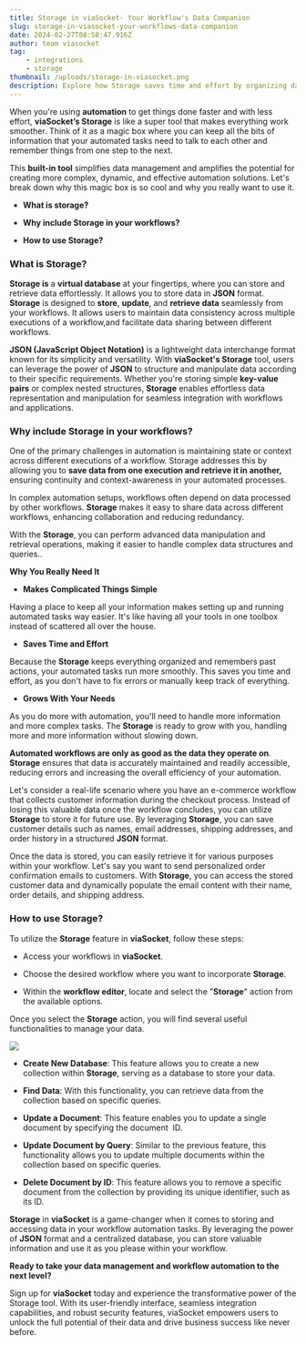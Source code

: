 ```yaml
---
title: Storage in viaSocket- Your Workflow's Data Companion
slug: storage-in-viasocket-your-workflows-data-companion
date: 2024-02-27T08:58:47.916Z
author: team viasocket
tag:
    - integrations
    - storage
thumbnail: /uploads/storage-in-viasocket.png
description: Explore how Storage saves time and effort by organizing data and ensuring smooth execution of automated tasks. With viaSocket's intuitive interface and robust functionality, leveraging JSON format and centralized data storage has never been easier.
---
```


When you're using **automation** to get things done faster and with less effort, **viaSocket’s Storage** is like a super tool that makes everything work smoother. Think of it as a magic box where you can keep all the bits of information that your automated tasks need to talk to each other and remember things from one step to the next.

This **built-in tool** simplifies data management and amplifies the potential for creating more complex, dynamic, and effective automation solutions. Let's break down why this magic box is so cool and why you really want to use it.

-   **What is storage?**

-   **Why include Storage in your workflows?**

-   **How to use Storage?**

### What is Storage?<a id="what-is-storage"></a>

**Storage is** a **virtual database** at your fingertips, where you can store and retrieve data effortlessly. It allows you to store data in **JSON** format. **Storage** is designed to **store**, **update**, and **retrieve data** seamlessly from your workflows. It allows users to maintain data consistency across multiple executions of a workflow,and facilitate data sharing between different workflows.

**JSON (JavaScript Object Notation)** is a lightweight data interchange format known for its simplicity and versatility. With **viaSocket's Storage** tool, users can leverage the power of **JSON** to structure and manipulate data according to their specific requirements. Whether you're storing simple **key-value pairs** or complex nested structures, **Storage** enables effortless data representation and manipulation for seamless integration with workflows and applications.

### Why include Storage in your workflows?<a id="why-include-storage-in-your-workflows"></a>

One of the primary challenges in automation is maintaining state or context across different executions of a workflow. Storage addresses this by allowing you to **save data from one execution and retrieve it in another,** ensuring continuity and context-awareness in your automated processes.

In complex automation setups, workflows often depend on data processed by other workflows. **Storage** makes it easy to share data across different workflows, enhancing collaboration and reducing redundancy.

With the **Storage**, you can perform advanced data manipulation and retrieval operations, making it easier to handle complex data structures and queries..

**Why You Really Need It**

-   **Makes Complicated Things Simple**

Having a place to keep all your information makes setting up and running automated tasks way easier. It's like having all your tools in one toolbox instead of scattered all over the house.

-   **Saves Time and Effort**

Because the **Storage** keeps everything organized and remembers past actions, your automated tasks run more smoothly. This saves you time and effort, as you don't have to fix errors or manually keep track of everything.

-   **Grows With Your Needs**

As you do more with automation, you'll need to handle more information and more complex tasks. The **Storage** is ready to grow with you, handling more and more information without slowing down.

**Automated workflows are only as good as the data they operate on**. **Storage** ensures that data is accurately maintained and readily accessible, reducing errors and increasing the overall efficiency of your automation.

Let's consider a real-life scenario where you have an e-commerce workflow that collects customer information during the checkout process. Instead of losing this valuable data once the workflow concludes, you can utilize **Storage** to store it for future use. By leveraging **Storage**, you can save customer details such as names, email addresses, shipping addresses, and order history in a structured **JSON** format.

Once the data is stored, you can easily retrieve it for various purposes within your workflow. Let's say you want to send personalized order confirmation emails to customers. With **Storage**, you can access the stored customer data and dynamically populate the email content with their name, order details, and shipping address.

### How to use Storage?<a id="how-to-use-storage"></a>

To utilize the **Storage** feature in **viaSocket**, follow these steps:

-   Access your workflows in **viaSocket**.

-   Choose the desired workflow where you want to incorporate **Storage**.

-   Within the **workflow editor**, locate and select the "**Storage**" action from the available options.

Once you select the **Storage** action, you will find several useful functionalities to manage your data.

![](https://lh7-us.googleusercontent.com/hs2PBkSPntPY4S1mEY_rS6UTOK5-XpNB2iYsZzUcJvCraSi8tsd4guc44rQdpMofzuqrK4sRQQ-2B7axoZFl8Ltr-4xs5ZjXHMYtSUpsJSnQRrtS_JwidBWl1Wg1GeWgn-xF41XGmCKyn_q3MX4oRB4)

-   **Create New Database**: This feature allows you to create a new collection within **Storage**, serving as a database to store your data.

-   **Find Data**: With this functionality, you can retrieve data from the collection based on specific queries.

-   **Update a Document**: This feature enables you to update a single document by specifying the document  ID.

-   **Update Document by Query**: Similar to the previous feature, this functionality allows you to update multiple documents within the collection based on specific queries.

-   **Delete Document by ID**: This feature allows you to remove a specific document from the collection by providing its unique identifier, such as its ID.

**Storage** in **viaSocket** is a game-changer when it comes to storing and accessing data in your workflow automation tasks. By leveraging the power of **JSON** format and a centralized database, you can store valuable information and use it as you please within your workflow.

**Ready to take your data management and workflow automation to the next level?**

Sign up for **viaSocket** today and experience the transformative power of the Storage tool. With its user-friendly interface, seamless integration capabilities, and robust security features, viaSocket empowers users to unlock the full potential of their data and drive business success like never before.
